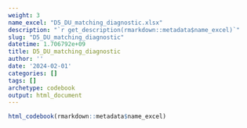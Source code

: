 ```yaml
---
weight: 3
name_excel: "D5_DU_matching_diagnostic.xlsx"
description: "`r get_description(rmarkdown::metadata$name_excel)`"
slug: "D5_DU_matching_diagnostic"
datetime: 1.706792e+09
title: D5_DU_matching_diagnostic
author: ''
date: '2024-02-01'
categories: []
tags: []
archetype: codebook
output: html_document
---
```


```r
html_codebook(rmarkdown::metadata$name_excel)
```
